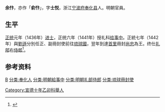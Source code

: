 '''余忭'''，亦作「'''俞忭'''」，字'''士悦'''，浙江[[宁波府|宁波府]][[奉化县|奉化县]]人。明朝官員。

== 生平 ==
[[正统_(年号)|正统]]元年（1436年）[[进士|进士]]，正统六年（1441年）授礼科[[给事中|给事中]]。正統七年（1442年）與[[劉遜|劉遜]]分別任正、副冊封使前往[[琉球國|琉球國]]，翌年到達[[首里|首里]]冊封[[尚忠|尚忠]]為王。终仕[[礼部|礼部]]右[[侍郎|侍郎]]<ref>{{cite book|title=《水東日記》 |author=葉盛 |chapter=卷二十九}}</ref>。

== 参考资料 ==
{{reflist|2}}

{{正統元年丙辰科殿試金榜}}

{{Authority control}}

{{DEFAULTSORT:Yu余}}
[[分类:余姓|B]]
[[分类:奉化人|分类:奉化人]]
[[Category:宣德十年乙卯科舉人|Category:宣德十年乙卯科舉人]]
[[分类:明朝給事中|分类:明朝給事中]]
[[分类:明朝礼部侍郎|分类:明朝礼部侍郎]]
[[分类:琉球冊封使|分类:琉球冊封使]]